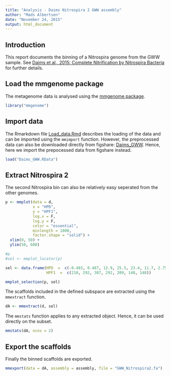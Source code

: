 ```yaml
---
title: "Analysis - Daims Nitrospira 2 GWW assembly"
author: "Mads Albertsen"
date: "November 24, 2015"
output: html_document
---
```

## Introduction
This report documents the binning of a Nitrospira genome from the GWW sample. See [Daims et al., 2015: Complete Nitrification by Nitrospira Bacteria](https://doi.org/10.1038/nature16461) for further details.

## Load the mmgenome package
The metagenome data is analysed using the [mmgenome package](http://madsalbertsen.github.io/mmgenome/).
```r
library("mmgenome")
```

## Import data
The Rmarkdown file [Load_data.Rmd](http://madsalbertsen.github.io/mmgenome/Daims_GWW_Load_data.html) describes the loading of the data and can be imported using the `mmimport` function. However, the preprocessed data can also be downloaded directly from figshare: [Daims_GWW](http://dx.doi.org/10.6084/m9.figshare.1613284). Hence, here we import the prepocessed data from figshare instead.
```r
load("Daims_GWW.RData")
```

## Extract Nitrospira 2
The second Nitrospira bin can also be relatively easy seperated from the other genomes.
```r
p <- mmplot(data = d, 
            x = "HPD", 
            y = "HPF1", 
            log.x = F, 
            log.y = F, 
            color = "essential", 
            minlength = 1000,
            factor.shape = "solid") +
  xlim(0, 50) +
  ylim(50, 600)

#p
#sel <- mmplot_locator(p)

sel <- data.frame(HPD  =  c(-0.483, 0.487, 12.9, 25.5, 23.4, 11.7, 2.75),
                  HPF1  =  c(210, 292, 307, 292, 209, 148, 148))

mmplot_selection(p, sel)
```

The scaffolds included in the defined subspace are extracted using the `mmextract` function. 
```r
dA <- mmextract(d, sel)
```

The `mmstats` function applies to any extracted object. Hence, it can be used directly on the subset.
```r
mmstats(dA, ncov = 2)
```

## Export the scaffolds
Finally the binned scaffolds are exported.
```r
mmexport(data = dA, assembly = assembly, file = "GWW_Nitrospira2.fa")
```
